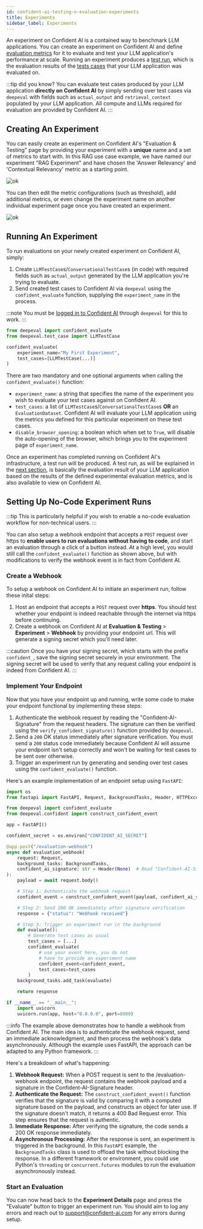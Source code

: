 ```yaml
---
id: confident-ai-testing-n-evaluation-experiments
title: Experiments
sidebar_label: Experiments
---
```


An experiment on Confident AI is a contained way to benchmark LLM applications. You can create an experiment on Confident AI and define [evaluation metrics](metrics-introduction) for it to evaluate and test your LLM application's performance at scale. Running an experiment produces a [test run](confident-ai-testing-n-evaluation-test-run), which is the evaluation results of the [tests cases](evaluation-test-cases) that your LLM application was evaluated on.

:::tip did you know?
You can evaluate test cases produced by your LLM application **directly on Confident AI** by simply sending over test cases via `deepeval` with fields such as `actual_output` and `retrieval_context` populated by your LLM application. All compute and LLMs required for evaluation are provided by Confident AI.
:::

## Creating An Experiment

You can easily create an experiment on Confident AI's "Evaluation & Testing" page by providing your experiment with a **unique** name and a set of metrics to start with. In this RAG use case example, we have named our experiment "RAG Experiment" and have chosen the 'Answer Relevancy' and 'Contextual Relevancy' metric as a starting point.

![ok](https://confident-bucket.s3.amazonaws.com/confident-create-experiment.svg)

You can then edit the metric configurations (such as threshold), add additional metrics, or even change the experiment name on another individual experiment page once you have created an experiment.

![ok](https://confident-bucket.s3.amazonaws.com/confident-edit-experiment.svg)

## Running An Experiment

To run evaluations on your newly created experiment on Confident AI, simply:

1. Create `LLMTestCase`s/`ConversationalTestCase`s (in code) with required fields such as `actual_output` generated by the LLM application you're trying to evaluate.
2. Send created test cases to Confident AI via `deepeval` using the `confident_evaluate` function, supplying the `experiment_name` in the process.

:::note
You must be [logged in to Confident AI](confident-ai-introduction#login-to-confident-ai) through `deepeval` for this to work.
:::

```python
from deepeval import confident_evaluate
from deepeval.test_case import LLMTestCase

confident_evaluate(
    experiment_name="My First Experiment",
    test_cases=[LLMTestCase(...)]
)
```

There are two mandatory and one optional arguments when calling the `confident_evaluate()` function:

- `experiment_name`: a string that specifies the name of the experiment you wish to evaluate your test cases against on Confident AI.
- `test_cases`: a list of `LLMTestCase`s/`ConversationalTestCase`s **OR** an `EvaluationDataset`. Confident AI will evaluate your LLM application using the metrics you defined for this particular experiment on these test cases.
- `disable_browser_opening`: a boolean which when set to `True`, will disable the auto-opening of the browser, which brings you to the experiment page of `experiment_name`.

Once an experiment has completed running on Confident AI's infrastructure, a test run will be produced. A test run, as will be explained in the [next section](confident-ai-testing-n-evaluation-test-run), is basically the evaluation result of your LLM application based on the results of the defined experimental evaluation metrics, and is also available to view on Confident AI.

## Setting Up No-Code Experiment Runs

:::tip
This is particularly helpful if you wish to enable a no-code evaluation workflow for non-technical users.
:::

You can also setup a webhook endpoint that accepts a `POST` request over https to **enable users to run evaluations without having to code**, and start an evaluation through a click of a button instead. At a high level, you would still call the `confident_evaluate()` function as shown above, but with modifications to verify the webhook event is in fact from Confident AI.

### Create a Webhook

To setup a webhook on Confident AI to initiate an experiment run, follow these inital steps:

1. Host an endpoint that accepts a `POST` request over **https**. You should test whether your endpoint is indeed reachable through the internet via https before continuing.
2. Create a webhook on Confident AI at **Evaluation & Testing** > **Experiment** > **Webhook** by providing your endpoint url. This will generate a signing secret which you'll need later.

:::caution
Once you have your signing secret, which starts with the prefix `confident_`, save the signing secret securely in your environment. The signing secret will be used to verify that any request calling your endpoint is indeed from Confident AI.
:::

### Implement Your Endpoint

Now that you have your endpoint up and running, write some code to make your endpoint functional by implementing these steps:

1. Authenticate the webhook request by reading the "Confident-AI-Signature" from the request headers. The signature can then be verified using the `verify_confident_signature()` function provided by `deepeval`.
2. Send a `200` OK status immediately after signature verification. You must send a `200` status code immediately because Confident AI will assume your endpoint isn't setup correctly and won't be waiting for test cases to be sent over otherwise.
3. Trigger an experiment run by generating and sending over test cases using the `confident_evaluate()` function.

Here's an example implementation of an endpoint setup using `FastAPI`:

```python title="example.py"
import os
from fastapi import FastAPI, Request, BackgroundTasks, Header, HTTPException

from deepeval import confident_evaluate
from deepeval.confident import construct_confident_event

app = FastAPI()

confident_secret = os.environ["CONFIDENT_AI_SECRET"]

@app.post("/evaluation-webhook")
async def evaluation_webhook(
    request: Request,
    background_tasks: BackgroundTasks,
    confident_ai_signature: str = Header(None)  # Read "Confident-AI-Signature" from headers
):
    payload = await request.body()

    # Step 1: Authenticate the webhook request
    confident_event = construct_confident_event(payload, confident_ai_signature, confident_secret)

    # Step 2: Send 200 OK immediately after signature verification
    response = {"status": "Webhook received"}

    # Step 3: Trigger an experiment run in the background
    def evaluate():
        # Generate test cases as usual
        test_cases = [...]
        confident_evaluate(
            # use your event here, you do not
            # have to provide an experiment name
            confident_event=confident_event,
            test_cases=test_cases
        )
    background_tasks.add_task(evaluate)

    return response

if __name__ == "__main__":
    import uvicorn
    uvicorn.run(app, host="0.0.0.0", port=8000)
```

:::info
The example above demonstrates how to handle a webhook from Confident AI. The main idea is to authenticate the webhook request, send an immediate acknowledgment, and then process the webhook's data asynchronously. Although the example uses FastAPI, the approach can be adapted to any Python framework.
:::

Here's a breakdown of what's happening:

1. **Webhook Request:** When a POST request is sent to the /evaluation-webhook endpoint, the request contains the webhook payload and a signature in the Confident-AI-Signature header.
2. **Authenticate the Request:** The `construct_confident_event()` function verifies that the signature is valid by comparing it with a computed signature based on the payload, and constructs an object for later use. If the signature doesn't match, it returns a 400 Bad Request error. This step ensures that the request is authentic.
3. **Immediate Response:** After verifying the signature, the code sends a 200 OK response immediately.
4. **Asynchronous Processing:** After the response is sent, an experiment is triggered in the background. In this `FastAPI` example, the `BackgroundTasks` class is used to offload the task without blocking the response. In a different framework or environment, you could use Python's `threading` or `concurrent.futures` modules to run the evaluation asynchronously instead.

### Start an Evaluation

You can now head back to the **Experiment Details** page and press the "Evaluate" button to trigger an experiment run. You should aim to log any errors and reach out to support@confident-ai.com for any errors during setup.
